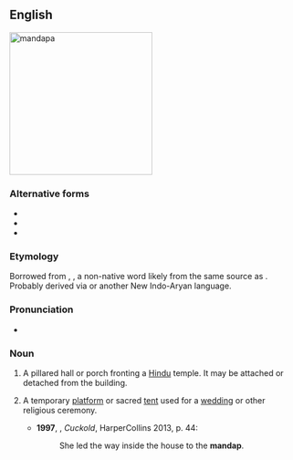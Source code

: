 ==English==
[[File:Kalyana mamdapam vellore fort.JPG|thumb|right|250px|mandapa]]
{{wikipedia}}

===Alternative forms===
* {{l|en|mandap}}
* {{l|en|mandapam}}
* {{l|en|mantapa}}

===Etymology===
Borrowed from {{bor|en|sa|मण्डप}}, {{m|sa|मण्टप|tr=maṇḍapa, maṇṭapa||pavilion, mandapa}}, a non-native word likely from the same source as {{m|sa|मठ||hut, hermit's cottage}}. Probably derived via {{der|en|hi|मंडप}} or another New Indo-Aryan language.

===Pronunciation===
* {{a|UK}} {{IPA|/ˈmʌndəpə/|lang=en}}

===Noun===
{{en-noun}}

# {{lb|en|in south India|architecture}} A pillared hall or porch fronting a [[Hindu]] temple. It may be attached or detached from the building.
# {{lb|en|South Asia}} A temporary [[platform]] or sacred [[tent]] used for a [[wedding]] or other religious ceremony.
#* '''1997''', {{w|Kiran Nagarkar}}, ''Cuckold'', HarperCollins 2013, p. 44:
#*: She led the way inside the house to the '''mandap'''.